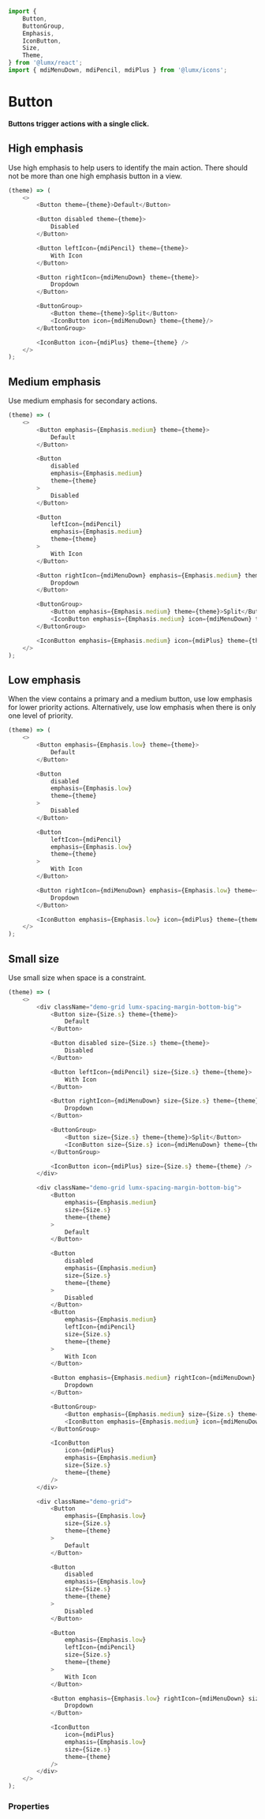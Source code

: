 ```javascript import
import {
    Button,
    ButtonGroup,
    Emphasis,
    IconButton,
    Size,
    Theme,
} from '@lumx/react';
import { mdiMenuDown, mdiPencil, mdiPlus } from '@lumx/icons';
```

# Button

**Buttons trigger actions with a single click.**

## High emphasis

Use high emphasis to help users to identify the main action.
There should not be more than one high emphasis button in a view.

```javascript jsx withThemeSwitcher
(theme) => (
    <>
        <Button theme={theme}>Default</Button>

        <Button disabled theme={theme}>
            Disabled
        </Button>

        <Button leftIcon={mdiPencil} theme={theme}>
            With Icon
        </Button>

        <Button rightIcon={mdiMenuDown} theme={theme}>
            Dropdown
        </Button>

        <ButtonGroup>
            <Button theme={theme}>Split</Button>
            <IconButton icon={mdiMenuDown} theme={theme}/>
        </ButtonGroup>

        <IconButton icon={mdiPlus} theme={theme} />
    </>
);
```

## Medium emphasis

Use medium emphasis for secondary actions.

```javascript jsx withThemeSwitcher
(theme) => (
    <>
        <Button emphasis={Emphasis.medium} theme={theme}>
            Default
        </Button>

        <Button
            disabled
            emphasis={Emphasis.medium}
            theme={theme}
        >
            Disabled
        </Button>

        <Button
            leftIcon={mdiPencil}
            emphasis={Emphasis.medium}
            theme={theme}
        >
            With Icon
        </Button>

        <Button rightIcon={mdiMenuDown} emphasis={Emphasis.medium} theme={theme}>
            Dropdown
        </Button>

        <ButtonGroup>
            <Button emphasis={Emphasis.medium} theme={theme}>Split</Button>
            <IconButton emphasis={Emphasis.medium} icon={mdiMenuDown} theme={theme}/>
        </ButtonGroup>

        <IconButton emphasis={Emphasis.medium} icon={mdiPlus} theme={theme} />
    </>
);
```

## Low emphasis

When the view contains a primary and a medium button, use low emphasis for lower priority actions.
Alternatively, use low emphasis when there is only one level of priority.

```javascript jsx withThemeSwitcher
(theme) => (
    <>
        <Button emphasis={Emphasis.low} theme={theme}>
            Default
        </Button>

        <Button
            disabled
            emphasis={Emphasis.low}
            theme={theme}
        >
            Disabled
        </Button>

        <Button
            leftIcon={mdiPencil}
            emphasis={Emphasis.low}
            theme={theme}
        >
            With Icon
        </Button>

        <Button rightIcon={mdiMenuDown} emphasis={Emphasis.low} theme={theme}>
            Dropdown
        </Button>

        <IconButton emphasis={Emphasis.low} icon={mdiPlus} theme={theme} />
    </>
);
```

## Small size

Use small size when space is a constraint.

```javascript jsx withThemeSwitcher disableGrid
(theme) => (
    <>
        <div className="demo-grid lumx-spacing-margin-bottom-big">
            <Button size={Size.s} theme={theme}>
                Default
            </Button>

            <Button disabled size={Size.s} theme={theme}>
                Disabled
            </Button>

            <Button leftIcon={mdiPencil} size={Size.s} theme={theme}>
                With Icon
            </Button>

            <Button rightIcon={mdiMenuDown} size={Size.s} theme={theme}>
                Dropdown
            </Button>

            <ButtonGroup>
                <Button size={Size.s} theme={theme}>Split</Button>
                <IconButton size={Size.s} icon={mdiMenuDown} theme={theme}/>
            </ButtonGroup>

            <IconButton icon={mdiPlus} size={Size.s} theme={theme} />
        </div>

        <div className="demo-grid lumx-spacing-margin-bottom-big">
            <Button
                emphasis={Emphasis.medium}
                size={Size.s}
                theme={theme}
            >
                Default
            </Button>

            <Button
                disabled
                emphasis={Emphasis.medium}
                size={Size.s}
                theme={theme}
            >
                Disabled
            </Button>
            <Button
                emphasis={Emphasis.medium}
                leftIcon={mdiPencil}
                size={Size.s}
                theme={theme}
            >
                With Icon
            </Button>

            <Button emphasis={Emphasis.medium} rightIcon={mdiMenuDown} size={Size.s} theme={theme}>
                Dropdown
            </Button>

            <ButtonGroup>
                <Button emphasis={Emphasis.medium} size={Size.s} theme={theme}>Split</Button>
                <IconButton emphasis={Emphasis.medium} icon={mdiMenuDown} size={Size.s} theme={theme}/>
            </ButtonGroup>

            <IconButton
                icon={mdiPlus}
                emphasis={Emphasis.medium}
                size={Size.s}
                theme={theme}
            />
        </div>

        <div className="demo-grid">
            <Button
                emphasis={Emphasis.low}
                size={Size.s}
                theme={theme}
            >
                Default
            </Button>

            <Button
                disabled
                emphasis={Emphasis.low}
                size={Size.s}
                theme={theme}
            >
                Disabled
            </Button>

            <Button
                emphasis={Emphasis.low}
                leftIcon={mdiPencil}
                size={Size.s}
                theme={theme}
            >
                With Icon
            </Button>

            <Button emphasis={Emphasis.low} rightIcon={mdiMenuDown} size={Size.s} theme={theme}>
                Dropdown
            </Button>

            <IconButton
                icon={mdiPlus}
                emphasis={Emphasis.low}
                size={Size.s}
                theme={theme}
            />
        </div>
    </>
);
```


### Properties

<PropTable component="Button" />
